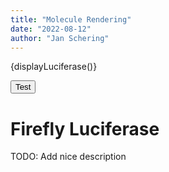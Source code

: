 ```yaml
---
title: "Molecule Rendering"
date: "2022-08-12"
author: "Jan Schering"
---
```


<div
  id="container-01"
  className={"mol-container"}
  style={{
    width: "100%",
    height: "600px",
    position: "relative",
  }}
  onLoad={displayLuciferase}
></div>

{displayLuciferase()}

<button onClick={displayLuciferase}>Test</button>

# Firefly Luciferase

TODO: Add nice description

